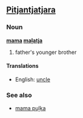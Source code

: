 ==[[Pitjantjatjara]]==
===Noun===
'''[[mama]] [[maḻatja]]'''

# father's younger brother

====Translations====
*English: [[uncle]]

===See also===
*[[mama puḻka]]